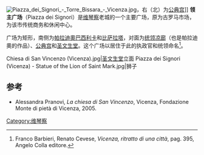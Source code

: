 {{coord|45.547292|11.546587|display=title}}
[[File:Piazza_dei_Signori_-_Torre_Bissara_-_Vicenza.jpg|thumb]]，右（北）为[[公典宫_(维琴察)|公典宫]]]]
<!-- 檔案不存在 [[File:Piazza_dei_Signori_(Vicenza).jpgg|thumb]] -->
'''领主广场'''（Piazza dei Signori）是[[维琴察|维琴察]]老城的一个主要广场，原为古罗马市场，为该市传统商务和休闲中心。

广场为矩形，南侧为[[帕拉迪奧巴西利卡|帕拉迪奧巴西利卡]]和[[比萨拉塔|比萨拉塔]]，对面为[[统领凉廊|统领凉廊]]（也是帕拉迪奧的作品）、[[公典宫_(维琴察)|公典宫]]和[[圣文生堂_(维琴察)|圣文生堂]]。这个广场以居住于此的执政官和统领命名<ref>Franco Barbieri, Renato Cevese, ''Vicenza, ritratto di una città'', pag. 395, Angelo Colla editore.</ref>。

<gallery>
Chiesa di San Vincenzo (Vicenza).jpg|[[圣文生堂_(维琴察)|圣文生堂]]立面
Piazza dei Signori (Vicenza) - Statue of the Lion of Saint Mark.jpg|狮子
</gallery>

==参考==
<references/>
* Alessandra Pranovi, ''La chiesa di San Vincenzo'', Vicenza, Fondazione Monte di pietà di Vicenza, 2005.
[[Category:维琴察|Category:维琴察]]